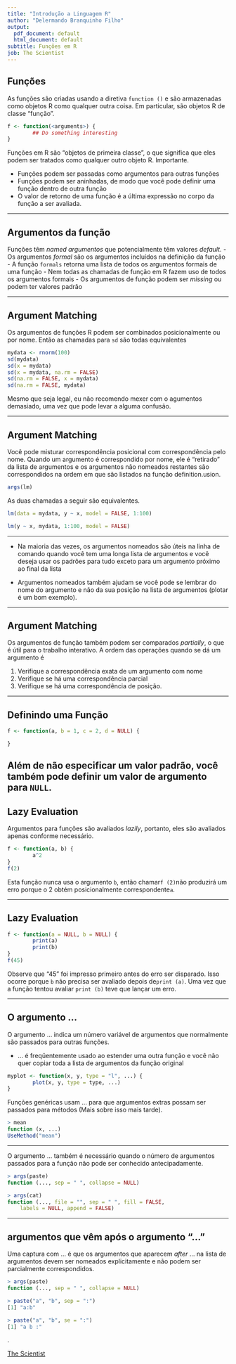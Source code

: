 ```yaml
---
title: "Introdução a Linguagem R"
author: "Delermando Branquinho Filho"
output:
  pdf_document: default
  html_document: default
subtitle: Funções em R
job: The Scientist
---
```


## Funções

As funções são criadas usando a diretiva `function ()` e são armazenadas como objetos R como qualquer outra coisa. Em particular, são objetos R de classe "função".

```r
f <- function(<arguments>) {
        ## Do something interesting
}
```

Funções em R são "objetos de primeira classe", o que significa que eles podem ser tratados como qualquer outro objeto R. Importante.

- Funções podem ser passadas como argumentos para outras funções
- Funções podem ser aninhadas, de modo que você pode definir uma função dentro de outra função
- O valor de retorno de uma função é a última expressão no corpo da função a ser avaliada.

---

## Argumentos da função

Funções têm _named argumentos_ que potencialmente têm valores _default_.
- Os argumentos _formal_ são os argumentos incluídos na definição da função
- A função `formals` retorna uma lista de todos os argumentos formais de uma função
- Nem todas as chamadas de função em R fazem uso de todos os argumentos formais
- Os argumentos de função podem ser _missing_ ou podem ter valores padrão

---

## Argument Matching

Os argumentos de funções R podem ser combinados posicionalmente ou por nome. 
Então as chamadas para `sd` são todas equivalentes

```r
mydata <- rnorm(100)
sd(mydata)
sd(x = mydata)
sd(x = mydata, na.rm = FALSE)
sd(na.rm = FALSE, x = mydata)
sd(na.rm = FALSE, mydata)
```

Mesmo que seja legal, eu não recomendo mexer com o agumentos demasiado, uma vez que pode levar a alguma confusão.

---

## Argument Matching

Você pode misturar correspondência posicional com correspondência pelo nome. 
Quando um argumento é correspondido por nome, ele é "retirado" da lista de argumentos e os argumentos não nomeados restantes são correspondidos na ordem em que são listados na função definition.usion.

```r
args(lm)

```

As duas chamadas a seguir são equivalentes.

```r
lm(data = mydata, y ~ x, model = FALSE, 1:100)

lm(y ~ x, mydata, 1:100, model = FALSE)
```

---

- Na maioria das vezes, os argumentos nomeados são úteis na linha de comando quando você tem uma longa lista de argumentos e você deseja usar os padrões para tudo exceto para um argumento próximo ao final da lista

- Argumentos nomeados também ajudam se você pode se lembrar do nome do argumento e não da sua posição na lista de argumentos (plotar é um bom exemplo).

---

## Argument Matching

Os argumentos de função também podem ser comparados _partially_, o que é útil para o trabalho interativo. A ordem das operações quando se dá um argumento é

1. Verifique a correspondência exata de um argumento com nome
2. Verifique se há uma correspondência parcial
3. Verifique se há uma correspondência de posição.

---

## Definindo uma Função

```r
f <- function(a, b = 1, c = 2, d = NULL) {

}
```

Além de não especificar um valor padrão, você também pode definir um valor de argumento para `NULL`.
---

## Lazy Evaluation

Argumentos para funções são avaliados _lazily_, portanto, eles são avaliados apenas conforme necessário.

```r
f <- function(a, b) {
        a^2
} 
f(2)
```

Esta função nunca usa o argumento `b`, então chamar` f (2) `não produzirá um erro porque o 2 obtém posicionalmente correspondente` a`.

---

## Lazy Evaluation

```r
f <- function(a = NULL, b = NULL) {
        print(a)
        print(b)
}
f(45)
```

Observe que "45" foi impresso primeiro antes do erro ser disparado. Isso ocorre porque `b` não precisa ser avaliado depois de` print (a) `. Uma vez que a função tentou avaliar `print (b)` teve que lançar um erro.

---

## O argumento ...

O argumento ... indica um número variável de argumentos que normalmente são passados para outras funções.

- ... é freqüentemente usado ao estender uma outra função e você não quer copiar toda a lista de argumentos da função original

```r
myplot <- function(x, y, type = "l", ...) {
        plot(x, y, type = type, ...)
}
```
Funções genéricas usam ... para que argumentos extras possam ser passados para métodos
(Mais sobre isso mais tarde).

```r
> mean
function (x, ...)
UseMethod("mean")
```

---

O argumento ... também é necessário quando o número de argumentos passados para a função não pode ser conhecido antecipadamente.

```r
> args(paste)
function (..., sep = " ", collapse = NULL)

> args(cat)
function (..., file = "", sep = " ", fill = FALSE,
    labels = NULL, append = FALSE)
```

---

## argumentos que vêm após o argumento "..."

Uma captura com ... é que os argumentos que aparecem _after_ ... na lista de argumentos devem ser nomeados explicitamente e não podem ser parcialmente correspondidos.

```r
> args(paste)
function (..., sep = " ", collapse = NULL)

> paste("a", "b", sep = ":")
[1] "a:b"

> paste("a", "b", se = ":")
[1] "a b :"
```


.



[The Scientist](http://www.thescientist.com.br)